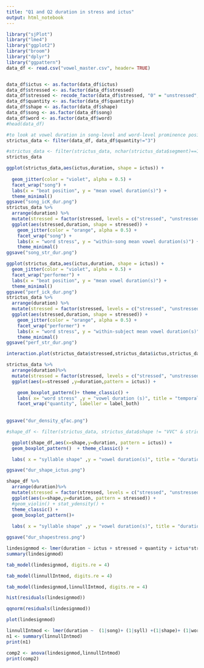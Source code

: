 ```yaml
---
title: "Q1 and Q2 duration in stress and ictus"
output: html_notebook
---
```


```r
library("sjPlot")
library("lme4")
library("ggplot2")
library("broom")
library("dplyr")
library("ggpattern")
data_df <- read.csv("vowel_master.csv", header= TRUE)


data_df$ictus <- as.factor(data_df$ictus)
data_df$stressed <- as.factor(data_df$stressed)
data_df$stressed <- recode_factor(data_df$stressed, "0" = "unstressed","1" = "stressed")
data_df$quantity <- as.factor(data_df$quantity)
data_df$shape <- as.factor(data_df$shape)
data_df$song <- as.factor(data_df$song)
data_df$word <- as.factor(data_df$word)
#head(data_df)

#to look at vowel duration in song-level and word-level prominence positions, I filter out only syllables of Q1 and Q2, and only those shapes which surface in both stressed and unstressed positions 
strictus_data <- filter(data_df, data_df$quantity!="3")

#strictus_data <- filter(strictus_data, nchar(strictus_data$segment)==1)
strictus_data


```

```r
ggplot(strictus_data,aes(ictus,duration, shape = ictus)) + 
  
  geom_jitter(color = "violet", alpha = 0.5) +
  facet_wrap("song") +
  labs(x = "beat position", y = "mean vowel duration(s)") + 
  theme_minimal()
ggsave("song_icK_dur.png")
strictus_data %>%
  arrange(duration) %>%
  mutate(stressed = factor(stressed, levels = c("stressed", "unstressed")))%>%  
  ggplot(aes(stressed,duration, shape = stressed)) + 
    geom_jitter(color = "orange", alpha = 0.5) +
    facet_wrap("song") + 
    labs(x = "word stress", y = "within-song mean vowel duration(s)") + 
    theme_minimal()
ggsave("song_str_dur.png")

ggplot(strictus_data,aes(ictus,duration, shape = ictus)) + 
  geom_jitter(color = "violet", alpha = 0.5) +
  facet_wrap("performer") + 
  labs(x = "beat position", y = "mean vowel duration(s)") + 
  theme_minimal()
ggsave("perf_ick_dur.png")
strictus_data %>%
  arrange(duration) %>%
  mutate(stressed = factor(stressed, levels = c("stressed", "unstressed")))%>%  
  ggplot(aes(stressed,duration, shape = stressed)) + 
    geom_jitter(color = "orange", alpha = 0.5) +
    facet_wrap("performer") + 
    labs(x = "word stress", y = "within-subject mean vowel duration(s)") + 
    theme_minimal()
ggsave("perf_str_dur.png")
```

```r
interaction.plot(strictus_data$stressed,strictus_data$ictus,strictus_data$duration,xlab="stressed",ylab="mean vowel duration(ms)",trace.label = "beat")
```

```r
strictus_data %>%
  arrange(duration)%>%
  mutate(stressed = factor(stressed, levels = c("stressed", "unstressed")))%>%
  ggplot(aes(x=stressed ,y=duration,pattern = ictus)) + 

    geom_boxplot_pattern()+ theme_classic() +
    labs( x= "word stress" ,y = "vowel duration (s)", title = "temporal effects of word stress and beat position in syllable nuclei") + 
    facet_wrap("quantity", labeller = label_both) 
    
  
ggsave("dur_density_qfac.png")


```

```r


#shape_df <- filter(strictus_data, strictus_data$shape != "VVC" & strictus_data$shape != "VVCC" & strictus_data$shape != "VV" & strictus_data$shape != "V")
```

```r

  
  ggplot(shape_df,aes(x=shape,y=duration, pattern = ictus)) +
  geom_boxplot_pattern()  + theme_classic() +

  labs( x = "syllable shape" ,y = "vowel duration(s)", title = "duration of syllable nuclei on and off the beat in three syllable shapes") 

ggsave("dur_shape_ictus.png")
```

```r
shape_df %>%
  arrange(duration)%>%
  mutate(stressed = factor(stressed, levels = c("stressed", "unstressed")))%>%
  ggplot(aes(x=shape,y=duration, pattern = stressed)) +
  #geom_violin() + stat_ydensity() + 
  theme_classic() +
  geom_boxplot_pattern()+
  
  labs( x = "syllable shape" ,y = "vowel duration(s)", title = "duration of stressed and unstressed syllable nuclei in three syllable shapes") 

ggsave("dur_shapestress.png")
```

```r
lindesignmod <- lmer(duration ~ ictus + stressed + quantity + ictus*stressed + quantity*ictus + (1|song)+ (1|syll) +(1|shape)+ (1|word)+ (1|performer), data = strictus_data, REML = FALSE)
summary(lindesignmod)
```

```r
tab_model(lindesignmod, digits.re = 4)


```

```r
tab_model(linnullIntmod, digits.re = 4)
```

```r
tab_model(lindesignmod,linnullIntmod, digits.re = 4)
```

```r
hist(residuals(lindesignmod))
```

```r
qqnorm(residuals(lindesignmod))
```

```r
plot(lindesignmod)
```

```r
linnullIntmod <- lmer(duration ~  (1|song)+ (1|syll) +(1|shape)+ (1|word)+ (1|performer), data = strictus_data, REML = FALSE)
n1 <- summary(linnullIntmod)
print(n1)
```

```r
comp2 <- anova(lindesignmod,linnullIntmod)
print(comp2)
```
